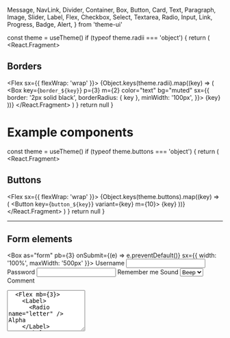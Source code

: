 <!-- original from https://github.com/beerose/theme-ui-sketchy/blob/master/src/components/components.mdx -->

  Message,
  NavLink,
  Divider,
  Container,
  Box,
  Button,
  Card,
  Text,
  Paragraph,
  Image,
  Slider,
  Label,
  Flex,
  Checkbox,
  Select,
  Textarea,
  Radio,
  Input,
  Link,
  Progress,
  Badge,
  Alert,
} from 'theme-ui'

  const theme = useTheme()
  if (typeof theme.radii === 'object') {
    return (
      <React.Fragment>
        <Divider />
        <h2>Borders</h2>
        <Flex sx={{ flexWrap: 'wrap' }}>
          {Object.keys(theme.radii).map((key) => (
            <Box
              key={`border_${key}`}
              p={3}
              m={2}
              color="text"
              bg="muted"
              sx={{
                border: '2px solid black',
                borderRadius: { key },
                minWidth: '100px',
              }}>
              {key}
            </Box>
          ))}
        </Flex>
      </React.Fragment>
    )
  }
  return null
}

# Example components

<Radii />

  const theme = useTheme()
  if (typeof theme.buttons === 'object') {
    return (
      <React.Fragment>
        <Divider />
        <h2>Buttons</h2>
        <Flex sx={{ flexWrap: 'wrap' }}>
          {Object.keys(theme.buttons).map((key) => (
            <Button key={`button_${key}`} variant={key} m={10}>
              {key}
            </Button>
          ))}
        </Flex>
      </React.Fragment>
    )
  }
  return null
}

<Buttons />

---

## Form elements

<Box
  as="form"
  pb={3}
  onSubmit={(e) => e.preventDefault()}
  sx={{ width: '100%', maxWidth: '500px' }}>
  <Label htmlFor="username">Username</Label>
  <Input name="username" mb={3} />
  <Label htmlFor="password">Password</Label>
  <Input type="password" name="password" mb={3} />
  <Box>
    <Label mb={3}>
      <Checkbox />
      Remember me
    </Label>
  </Box>
  <Label htmlFor="sound">Sound</Label>
  <Select name="sound" mb={3}>
    <option>Beep</option>
    <option>Boop</option>
    <option>Blip</option>
  </Select>
  <Label htmlFor="comment">Comment</Label>
  <Textarea name="comment" rows="6" mb={3} />
  <Flex mb={3}>
    <Label>
      <Radio name="letter" /> Alpha
    </Label>
    <Label>
      <Radio name="letter" /> Bravo
    </Label>
    <Label>
      <Radio name="letter" /> Charlie
    </Label>
  </Flex>
  <Button>Submit</Button>
</Box>

---

## Links

<Box pb={20}>
  <Link href="#!">Hello</Link>
</Box>

  const theme = useTheme()
  if (typeof theme.badges === 'object') {
    return (
      <React.Fragment>
        <Divider />
        <h2>Badges</h2>
        <Flex sx={{ flexWrap: 'wrap' }}>
          {Object.keys(theme.badges).map((key) => (
            <Badge key={`button_${key}`} variant={key} m={10}>
              {key}
            </Badge>
          ))}
        </Flex>
      </React.Fragment>
    )
  }
  return null
}

<Badges />

  const theme = useTheme()
  if (typeof theme.alerts === 'object') {
    return (
      <React.Fragment>
        <Divider />
        <h2>Alerts</h2>
        <Flex sx={{ flexDirection: 'column' }}>
          {Object.keys(theme.alerts).map((key) => (
            <Alert key={`button_${key}`} variant={key} m={10}>
              {key}
            </Alert>
          ))}
        </Flex>
      </React.Fragment>
    )
  }
  return null
}

<Alerts />

---

## Navigation

<Box pb={20}>
  <Flex as="nav">
    <NavLink href="#!" p={2}>
      Home
    </NavLink>
    <NavLink href="#!" p={2}>
      Blog
    </NavLink>
    <NavLink href="#!" p={2}>
      About
    </NavLink>
  </Flex>
</Box>

---

## Table

<table style={{ paddingBottom: 20 }}>
  <thead>
    <tr>
      <th colSpan="2">The table header</th>
    </tr>
  </thead>
  <tbody>
    <tr>
      <td>The table body</td>
      <td>with two columns</td>
    </tr>
  </tbody>
</table>

---

## Card

<Card
  mb={5}
  sx={{
    maxWidth: 400,
    padding: '30px',
  }}>
  <Paragraph>
    Cupcake ipsum dolor sit amet chocolate bar. Apple pie macaroon muffin jelly
    candy cake soufflé muffin croissant. Gummies jelly beans cotton candy
    fruitcake. Wafer lemon drops soufflé cookie. Sesame snaps fruitcake
    cheesecake danish toffee marzipan biscuit.
  </Paragraph>
</Card>

---
